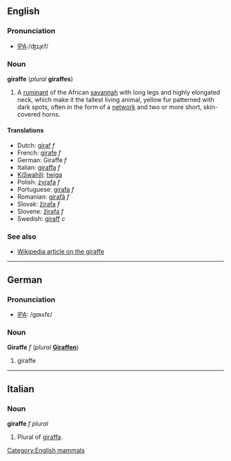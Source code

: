 ==English==
===Pronunciation===
*[[w:IPA|IPA]]:/ʤɪɻɛf/

===Noun===
'''giraffe''' (''plural'' '''giraffes''')

#A [[ruminant]] of the African [[savannah]] with long legs and highly elongated neck, which make it the tallest living animal, yellow fur patterned with dark spots, often in the form of a [[network]] and two or more short, skin-covered horns.

====Translations====
*Dutch: [[giraf]] ''f''
*French: [[girafe]] ''f''
*German: Giraffe ''f''
*Italian: [[giraffa]] ''f''
*[[KiSwahili]]: [[twiga]]
*Polish: [[żyrafa]] ''f''
*Portuguese: [[girafa]] ''f''
*Romanian: [[girafă]] ''f''
*Slovak: [[žirafa]] ''f''
*Slovene: [[žirafa]] ''f''
*Swedish: [[giraff]] ''c''

===See also===
*[[w:Giraffe|Wikipedia article on the giraffe]]

----
==German==

===Pronunciation===

*[[w:IPA|IPA]]: /gɪʀʌfɛ/

===Noun===
'''Giraffe''' ''f'' (''plural'' '''[[Giraffen]]''')

#giraffe

----
==Italian==
===Noun===
'''giraffe''' ''f plural''

#Plural of [[giraffa]].

[[Category:English mammals]]